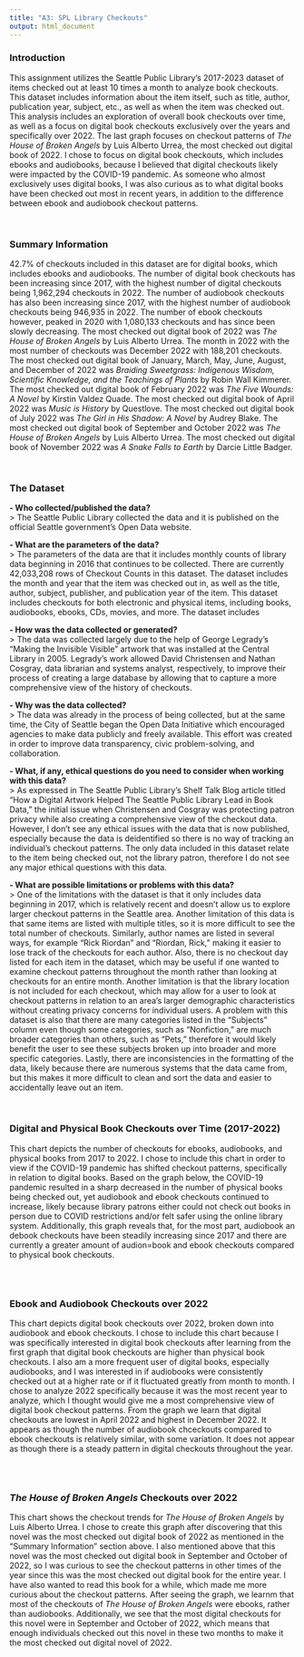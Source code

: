 ```yaml
---
title: "A3: SPL Library Checkouts"
output: html_document
---
```


### Introduction

This assignment utilizes the Seattle Public Library's 2017-2023 dataset of items checked out at least 10 times a month to analyze book checkouts. This dataset includes information about the item itself, such as title, author, publication year, subject, etc., as well as when the item was checked out. This analysis includes an exploration of overall book checkouts over time, as well as a focus on digital book checkouts exclusively over the years and specifically over 2022. The last graph focuses on checkout patterns of *The House of Broken Angels* by Luis Alberto Urrea, the most checked out digital book of 2022. I chose to focus on digital book checkouts, which includes ebooks and audiobooks, because I believed that digital checkouts likely were impacted by the COVID-19 pandemic. As someone who almost exclusively uses digital books, I was also curious as to what digital books have been checked out most in recent years, in addition to the difference between ebook and audiobook checkout patterns. 

</br>

### Summary Information

42.7% of checkouts included in this dataset are for digital books, which includes ebooks and audiobooks. The number of digital book checkouts has been increasing since 2017, with the highest number of digital checkouts being 1,962,294 checkouts in 2022. The number of audiobook checkouts has also been increasing since 2017, with the highest number of audiobook checkouts being 946,935 in 2022. The number of ebook checkouts however, peaked in 2020 with 1,080,133 checkouts and has since been slowly decreasing. The most checked out digital book of 2022 was *The House of Broken Angels* by Luis Alberto Urrea. The month in 2022 with the most number of checkouts was December 2022 with 188,201 checkouts. The most checked out digital book of January, March, May, June, August, and December of 2022 was *Braiding Sweetgrass: Indigenous Wisdom, Scientific Knowledge, and the Teachings of Plants* by Robin Wall Kimmerer. The most checked out digital book of February 2022 was *The Five Wounds: A Novel* by Kirstin Valdez Quade. The most checked out digital book of April 2022 was *Music is History* by Questlove. The most checked out digital book of July 2022 was *The Girl in His Shadow: A Novel* by Audrey Blake. The most checked out digital book of September and October 2022 was *The House of Broken Angels* by Luis Alberto Urrea. The most checked out digital book of November 2022 was *A Snake Falls to Earth* by Darcie Little Badger. 

</br>

### The Dataset

**- Who collected/published the data?**    
> The Seattle Public Library collected the data and it is published on the official Seattle government's Open Data website.

**- What are the parameters of the data?**    
> The parameters of the data are that it includes monthly counts of library data beginning in 2016 that continues to be collected. There are currently 42,033,208 rows of Checkout Counts in this dataset. The dataset includes the month and year that the item was checked out in, as well as the title, author, subject, publisher, and publication year of the item. This dataset includes checkouts for both electronic and physical items, including books, audiobooks, ebooks, CDs, movies, and more. The dataset includes   

**- How was the data collected or generated?**      
> The data was collected largely due to the help of George Legrady's "Making the Invisible Visible" artwork that was installed at the Central Library in 2005. Legrady's work allowed David Christensen and Nathan Cosgray, data librarian and systems analyst, respectively, to improve their process of creating a large database by allowing that to capture a more comprehensive view of the history of checkouts.  

**- Why was the data collected?**      
> The data was already in the process of being collected, but at the same time, the City of Seattle began the Open Data Initiative which encouraged agencies to make data publicly and freely available. This effort was created in order to improve data transparency, civic problem-solving, and collaboration. 

**- What, if any, ethical questions do you need to consider when working with this data?**    
> As expressed in The Seattle Public Library's Shelf Talk Blog article titled "How a Digital Artwork Helped The Seattle Public Library Lead in Book Data," the initial issue when Christensen and Cosgray was protecting patron privacy while also creating a comprehensive view of the checkout data. However, I don't see any ethical issues with the data that is now published, especially because the data is deidentified so there is no way of tracking an individual's checkout patterns. The only data included in this dataset relate to the item being checked out, not the library patron, therefore I do not see any major ethical questions with this data. 

**- What are possible limitations or problems with this data?**      
> One of the limitations with the dataset is that it only includes data beginning in 2017, which is relatively recent and doesn't allow us to explore larger checkout patterns in the Seattle area. Another limitation of this data is that same items are listed with multiple titles, so it is more difficult to see the total number of checkouts. Similarly, author names are listed in several ways, for example “Rick Riordan” and “Riordan, Rick,” making it easier to lose track of the checkouts for each author. Also, there is no checkout day listed for each item in the dataset, which may be useful if one wanted to examine checkout patterns throughout the month rather than looking at checkouts for an entire month. Another limitation is that the library location is not included for each checkout, which may allow for a user to look at checkout patterns in relation to an area’s larger demographic characteristics without creating privacy concerns for individual users. A problem with this dataset is also that there are many categories listed in the "Subjects" column even though some categories, such as "Nonfiction," are much broader categories than others, such as "Pets," therefore it would likely benefit the user to see these subjects broken up into broader and more specific categories. Lastly, there are inconsistencies in the formatting of the data, likely because there are numerous systems that the data came from, but this makes it more difficult to clean and sort the data and easier to accidentally leave out an item.

</br>

### Digital and Physical Book Checkouts over Time (2017-2022)

This chart depicts the number of checkouts for ebooks, audiobooks, and physical books from 2017 to 2022. I chose to include this chart in order to view if the COVID-19 pandemic has shifted checkout patterns, specifically in relation to digital books. Based on the graph below, the COVID-19 pandemic resulted in a sharp decreased in the number of physical books being checked out, yet audiobook and ebook checkouts continued to increase, likely because library patrons either could not check out books in person due to COVID restrictions and/or felt safer using the online library system. Additionally, this graph reveals that, for the most part, audiobook an debook checkouts have been steadily increasing since 2017 and there are currently a greater amount of audion=book and ebook checkouts compared to physical book checkouts. 

```r
```

</br>

### Ebook and Audiobook Checkouts over 2022 

This chart depicts digital book checkouts over 2022, broken down into audiobook and ebook checkouts. I chose to include this chart because I was specifically interested in digital book checkouts after learning from the first graph that digital book checkouts are higher than physical book checkouts. I also am a more frequent user of digital books, especially audiobooks, and I was interested in if audiobooks were consistently checked out at a higher rate or if it fluctuated greatly from month to month. I chose to analyze 2022 specifically because it was the most recent year to analyze, which I thought would give me a most comprehensive view of digital book checkout patterns. From the graph we learn that digital checkouts are lowest in April 2022 and highest in December 2022. It appears as though the number of audiobook chceckouts compared to ebook checkouts is relatively similar, with some variation. It does not appear as though there is a steady pattern in digital checkouts throughout the year. 

```r
```

</br>

### *The House of Broken Angels* Checkouts over 2022

This chart shows the checkout trends for *The House of Broken Angels* by Luis Alberto Urrea. I chose to create this graph after discovering that this novel was the most checked out digital book of 2022 as mentioned in the "Summary Information" section above. I also mentioned above that this novel was the most checked out digital book in September and October of 2022, so I was curious to see the checkout patterns in other times of the year since this was the most checked out digital book for the entire year. I have also wanted to read this book for a while, which made me more curious about the checkout patterns. After seeing the graph, we learnm that most of the checkouts of *The House of Broken Angels* were ebooks, rather than audiobooks. Additionally, we see that the most digital checkouts for this novel were in September and October of 2022, which means that enough individuals checked out this novel in these two months to make it the most checked out digital novel of 2022. 

```r
```


